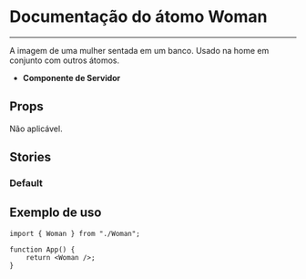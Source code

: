 
<Meta title="Woman" of={Woman} />

# Documentação do átomo Woman

---

A imagem de uma mulher sentada em um banco. Usado na home em conjunto com
outros átomos.

-   **Componente de Servidor**

## Props

Não aplicável.

## Stories

### Default

<Canvas of={Woman.Default} />

## Exemplo de uso

```tsx
import { Woman } from "./Woman";

function App() {
    return <Woman />;
}
```
